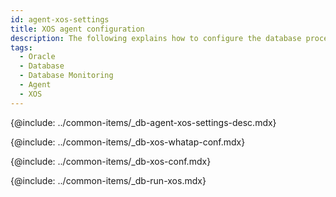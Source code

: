 ```yaml
---
id: agent-xos-settings
title: XOS agent configuration
description: The following explains how to configure the database process monitoring.
tags:
  - Oracle
  - Database
  - Database Monitoring
  - Agent
  - XOS
---
```


{@include: ../common-items/_db-agent-xos-settings-desc.mdx}

{@include: ../common-items/_db-xos-whatap-conf.mdx}

{@include: ../common-items/_db-xos-conf.mdx} 

{@include: ../common-items/_db-run-xos.mdx}  
